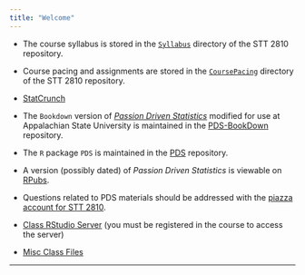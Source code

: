 ```yaml
---
title: "Welcome"
---
```



* The course syllabus is stored in the [`Syllabus`](./Syllabus/STT2810sylFall16.html) directory of the STT 2810 repository.

* Course pacing and assignments are stored in the [`CoursePacing`](./CoursePacing/HWKscheduleF2016.pdf) directory of the STT 2810 repository.

* [StatCrunch](http://www.statcrunch.com/)

* The `Bookdown` version of [*Passion Driven Statistics*](https://alanarnholt.github.io/PDS-BookDown/BookDownTry/book/overview.html) modified for use at Appalachian State University is maintained in the [PDS-BookDown](https://github.com/alanarnholt/PDS-BookDown) repository.

* The `R` package `PDS` is maintained in the [PDS](https://github.com/alanarnholt/PDS) repository.

* A version (possibly dated) of *Passion Driven Statistics* is viewable on [RPubs](http://rpubs.com/arnholt/193630).


* Questions related to PDS materials should be addressed with the [piazza account for STT 2810](https://piazza.com/class/iaawd0uzg2193).


* [Class RStudio Server](https://mathr.math.appstate.edu) (you must be registered in the course to access the server)

* [Misc Class Files](./Fichero/frontfile.html)

***
